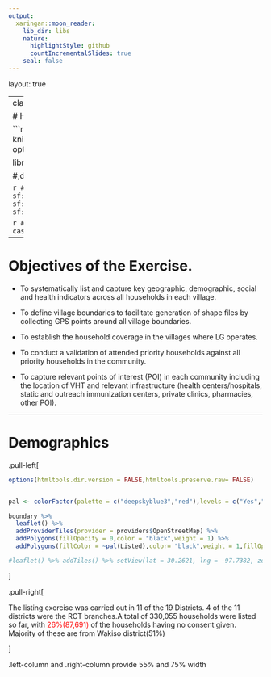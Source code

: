 ```yaml
---
output:
  xaringan::moon_reader:
    lib_dir: libs
    nature:
      highlightStyle: github
      countIncrementalSlides: true
    seal: false 
---
```


layout: true 


---
class: right, bottom
background-image: url(LG4196-min.jpg)
background-size: cover

# Household Listing report(draft i) 


```r

knitr::opts_chunk$set(cache=FALSE,cache.lazy=FALSE,warning=FALSE,message=FALSE,echo=FALSE)
options(htmltools.dir.version = FALSE,htmltools.preserve.raw= FALSE) 

library(geodaData)
library(sf)
library(tmap)
library(leaflet)
library(dplyr)
library(stringr)

#,dpi=600,fig.width=7,fig.height =4
```

```r
#retrieving the shae files
summary_shape <- sf::st_read("../Household_listing_slides/summary_shp2/summary_shape.shp")
boundary <- sf::st_read("../Household_listing_slides/summary_shp2/Uganda_Boundary(I).shp")
branch_shape <- sf::st_read("../Household_listing_slides/summary_shp2/lg_districts.shp")
```

```r
#data cleaning and creation 
branch_shape_revised <- branch_shape %>% mutate(Listed = case_when(str_to_title(DName2019) %in% summary_shape$Distrct~"Yes",TRUE~"No")) 
```


---

# Objectives of the Exercise.


-   To systematically list and capture key geographic, demographic, social and health indicators across all households in each village.

-   To define village boundaries to facilitate generation of shape files by collecting GPS points around all village boundaries.

-   To establish the household coverage in the villages where LG operates.

-   To conduct a validation of attended priority households against all priority households in the community.

-   To capture relevant points of interest (POI) in each community including the location of VHT and relevant infrastructure (health centers/hospitals, static and outreach immunization centers, private clinics, pharmacies, other POI).


---

# Demographics 

.pull-left[
```r
options(htmltools.dir.version = FALSE,htmltools.preserve.raw= FALSE) 


pal <- colorFactor(palette = c("deepskyblue3","red"),levels = c("Yes","No"))

boundary %>%
  leaflet() %>%
  addProviderTiles(provider = providers$OpenStreetMap) %>%
  addPolygons(fillOpacity = 0,color = "black",weight = 1) %>%
  addPolygons(fillColor = ~pal(Listed),color= "black",weight = 1,fillOpacity = .9,stroke = T,data = branch_shape_revised)

#leaflet() %>% addTiles() %>% setView(lat = 30.2621, lng = -97.7382, zoom = 17)
```
]

.pull-right[

The listing exercise was carried out in 11 of the 19 Districts. 4 of the 11 districts were the RCT branches.A total of 330,055 households were listed so far, with [26%(87,691) ]{style="color:red"} of the households having no consent given. Majority of these are from Wakiso district(51%)

]

.left-column and .right-column provide 55% and 75% width



